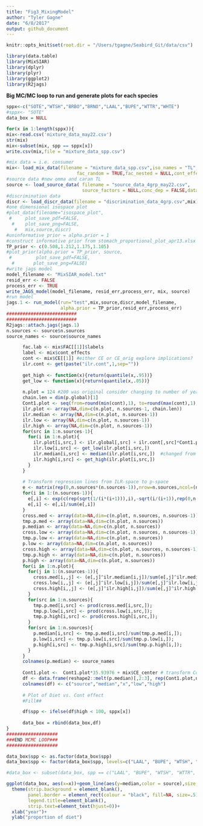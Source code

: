 ```yaml
---
title: "Fig3_MixingModel"
author: "Tyler Gagne"
date: "6/8/2017"
output: github_document
---
```


```r
knitr::opts_knit$set(root.dir = "/Users/tgagne/Seabird_Git/data/csv")
```

```r
library(data.table)
library(MixSIAR)
library(dplyr)
library(plyr)
library(ggplot2)
library(R2jags)
```


__Big MC/MC loop to run and generate plots for each species__
```r
sppx<-c("SOTE","WTSH","BRBO","BRNO","LAAL","BUPE","WTTR","WHTE")
#sppx<- "SOTE"
data_box = NULL

for(x in 1:length(sppx)){
mix<-read.csv('mixture_data_may22.csv')
str(mix)
mix<-subset(mix, spp == sppx[x])
write.csv(mix,file = "mixture_data_spp.csv")

#mix data = i.e. consumer
mix<- load_mix_data(filename = "mixture_data_spp.csv",iso_names = "TL",factors = "spp",
                          fac_random = TRUE,fac_nested = NULL,cont_effects = "year")
#source data #new omma and caran TL
source <- load_source_data( filename = "source_data_4grp_may22.csv",
                            source_factors = NULL,conc_dep = FALSE,data_type = "means",mix)
#discrimination data
discr <- load_discr_data(filename = "discrimination_data_4grp.csv",mix)
#one dimensional isospace plot
#plot_data(filename="isospace_plot",
 #     plot_save_pdf=FALSE,
  #    plot_save_png=FALSE,
   #   mix,source,discr)
#uninformative prior = alpha.prior = 1
#construct informative prior from stomach_proportional_plot_apr13.xlsx
TP_prior <- c(0.508,1.212,1.175,1.105)
#plot_prior(alpha.prior = TP_prior, source,
 #         plot_save_pdf=FALSE,
  #       plot_save_png=FALSE)
#write jags model
model_filename <- "MixSIAR_model.txt"
resid_err <- FALSE
process_err <- TRUE
write_JAGS_model(model_filename, resid_err,process_err, mix, source)
#run model
jags.1 <- run_model(run="test",mix,source,discr,model_filename,
                    alpha.prior = TP_prior,resid_err,process_err)
##########################
##########################
R2jags::attach.jags(jags.1)
n.sources <- source$n.sources
source_names <- source$source_names

      fac.lab <- mix$FAC[[1]]$labels
      label <- mix$cont_effects
      cont <- mix$CE[[1]] #either CE or CE_orig explore implications?
      ilr.cont <- get(paste("ilr.cont",1,sep=""))
      
      get_high <- function(x){return(quantile(x,.95))}
      get_low <- function(x){return(quantile(x,.05))}
      
      n.plot = 124 #200 was original consider changing to number of years? which I did
      chain.len = dim(p.global)[1]
      Cont1.plot <- seq(from=round(min(cont),1), to=round(max(cont),1), length.out=n.plot)
      ilr.plot <- array(NA,dim=c(n.plot, n.sources-1, chain.len))
      ilr.median <- array(NA,dim=c(n.plot, n.sources-1))
      ilr.low <- array(NA,dim=c(n.plot, n.sources-1))
      ilr.high <- array(NA,dim=c(n.plot, n.sources-1))
      for(src in 1:n.sources-1){
        for(i in 1:n.plot){
          ilr.plot[i,src,] <- ilr.global[,src] + ilr.cont[,src]*Cont1.plot[i] #+ ilr.fac1[,f1,src]
          ilr.low[i,src] <- get_low(ilr.plot[i,src,])
          ilr.median[i,src] <- median(ilr.plot[i,src,])  #changed from median to mean 
          ilr.high[i,src] <- get_high(ilr.plot[i,src,])
        }
      }
      
      # Transform regression lines from ILR-space to p-space
      e <- matrix(rep(0,n.sources*(n.sources-1)),nrow=n.sources,ncol=(n.sources-1))
      for(i in 1:(n.sources-1)){
        e[,i] <- exp(c(rep(sqrt(1/(i*(i+1))),i),-sqrt(i/(i+1)),rep(0,n.sources-i-1)))
        e[,i] <- e[,i]/sum(e[,i])
      }
      cross.med <- array(data=NA,dim=c(n.plot, n.sources, n.sources-1))  # dummy variable for inverse ILR calculation
      tmp.p.med <- array(data=NA,dim=c(n.plot, n.sources))              # dummy variable for inverse ILR calculation
      p.median <- array(data=NA,dim=c(n.plot, n.sources))
      cross.low <- array(data=NA,dim=c(n.plot, n.sources, n.sources-1))  # dummy variable for inverse ILR calculation
      tmp.p.low <- array(data=NA,dim=c(n.plot, n.sources))              # dummy variable for inverse ILR calculation
      p.low <- array(data=NA,dim=c(n.plot, n.sources))
      cross.high <- array(data=NA,dim=c(n.plot, n.sources, n.sources-1))  # dummy variable for inverse ILR calculation
      tmp.p.high <- array(data=NA,dim=c(n.plot, n.sources))              # dummy variable for inverse ILR calculation
      p.high <- array(data=NA,dim=c(n.plot, n.sources))
      for(i in 1:n.plot){
        for(j in 1:(n.sources-1)){
          cross.med[i,,j] <- (e[,j]^ilr.median[i,j])/sum(e[,j]^ilr.median[i,j]);
          cross.low[i,,j] <- (e[,j]^ilr.low[i,j])/sum(e[,j]^ilr.low[i,j]);
          cross.high[i,,j] <- (e[,j]^ilr.high[i,j])/sum(e[,j]^ilr.high[i,j]);
        }
        for(src in 1:n.sources){
          tmp.p.med[i,src] <- prod(cross.med[i,src,]);
          tmp.p.low[i,src] <- prod(cross.low[i,src,]);
          tmp.p.high[i,src] <- prod(cross.high[i,src,]);
        }
        for(src in 1:n.sources){
          p.median[i,src] <- tmp.p.med[i,src]/sum(tmp.p.med[i,]);
          p.low[i,src] <- tmp.p.low[i,src]/sum(tmp.p.low[i,]);
          p.high[i,src] <- tmp.p.high[i,src]/sum(tmp.p.high[i,]);
        }
      }
      colnames(p.median) <- source_names
    
      Cont1.plot <-  Cont1.plot*35.93976 + mix$CE_center # transform Cont1.plot (x-axis) back to the original scale
      df <- data.frame(reshape2::melt(p.median)[,2:3], rep(Cont1.plot,n.sources), reshape2::melt(p.low)[,3], reshape2::melt(p.high)[,3])
      colnames(df) <- c("source","median","x","low","high")
      
      # Plot of Diet vs. Cont effect
      #Fill##

      df$spp <- ifelse(df$high < 100, sppx[x])
      
      data_box = rbind(data_box,df)
}
###################
###END MCMC LOOP###
###################
```


```r

data_box$spp <- as.factor(data_box$spp)
data_box$spp <- factor(data_box$spp, levels=c("LAAL", "BUPE", "WTSH", "WTTR", "BRBO","BRNO","WHTE","SOTE","TP"))

#data_box <- subset(data_box, spp == c("LAAL", "BUPE", "WTSH", "WTTR", "BRBO","BRNO","WHTE","SOTE"))

ggplot(data_box, aes(x=x))+geom_line(aes(y=median,color = source),size = 1)+scale_color_brewer(type = "seq",palette = 'Spectral' )+facet_wrap(~spp,ncol =2)+theme_classic()+ 
  theme(strip.background = element_blank(),
        panel.border = element_rect(colour = "black", fill=NA, size=.5),
        legend.title=element_blank(),
        strip.text=element_text(hjust=0))+
  xlab("year")+
  ylab("proportion of diet")

```





